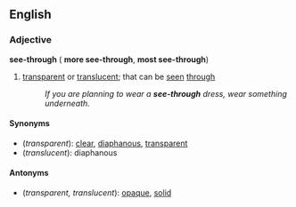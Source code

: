 ==English==
===Adjective===
'''see-through''' ({{compar}} '''more see-through''', {{superl}} '''most see-through''')

#[[transparent]] or [[translucent]]; that can be [[see|seen]] [[through]]
#:''If you are planning to wear a '''see-through''' dress, wear something underneath.''

====Synonyms====
*(''transparent''): [[clear]], [[diaphanous]], [[transparent]]
*(''translucent''): diaphanous

====Antonyms====
*(''transparent, translucent''): [[opaque]], [[solid]]